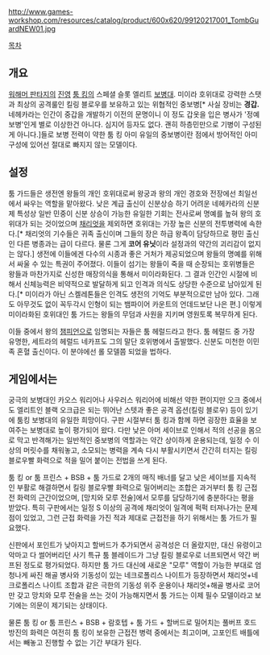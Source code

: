 http://www.games-workshop.com/resources/catalog/product/600x620/99120217001_TombGuardNEW01.jpg

[[목차]]
== 개요 ==
[[워해머 판타지]]의 [[진영]] [[툼 킹]]의 스페셜 슬롯 엘리트 [[보병]]대. 미이라 호위대로 강력한 스탯과 최상의 공격룰인 킬링 블로우를 보유하고 있는 위협적인 중보병[* 사실 장비는 '''경갑.''' 네헤카라는 인간이 중갑을 개발하기 이전의 문명이니 이 정도 갑옷을 입은 병사가 '정예 보병'인게 별로 이상한건 아니다. 심지어 등자도 없다. 괜히 하층민만으로 기병이 구성된게 아니다.]들로 보병 전력이 약한 툼 킹 아미 유일의 중보병이란 점에서 방어적인 아미구성에 있어선 절대로 빠지지 않는 모델이다.

== 설정 ==
툼 가드들은 생전엔 왕들의 개인 호위대로써 왕궁과 왕의 개인 경호와 전장에선 최일선에서 싸우는 역할을 맡아왔다. 낮은 계급 출신이 신분상승 하기 어려운 네헤카라의 신분제 특성상 일반 민중이 신분 상승이 가능한 유일한 기회는 전사로써 명예를 높혀 왕의 호위대가 되는 것이었으며 [[채리엇]]을 제외하면 호위대는 가장 높은 신분의 전투병력에 속한다.[* 채리엇의 기수들은 귀족 출신이며 그들의 장은 하급 왕족이 담당하므로 평민 출신인 다른 병종과는 급이 다르다. 물론 그게 '''코어 유닛'''이라 설정과의 약간의 괴리감이 없지는 않다.] 생전에 이들에겐 다수의 시종과 좋은 거처가 제공되었으며 왕들의 명예를 위해서 싸울 수 있는 특권이 주어졌다. 이들이 섬기는 왕들이 죽을 때 순장되는 호위병들은 왕들과 마찬가지로 신성한 매장의식을 통해서 미이라화된다. 그 결과 인간인 시절에 비해서 신체능력은 비약적으로 발달하게 되고 인격과 의식도 상당한 수준으로 남아있게 된다.[* 미이라가 아닌 스켈레톤들은 인격도 생전의 기억도 부분적으로만 남아 있다. 그래도 아무것도 없이 꼭두각시 인형이 되는 뱀파이어 카운트의 언데드보단 나은 편.] 이렇게 미이라화된 호위대인 툼 가드는 왕들의 무덤과 사원을 지키며 영원토록 복무하게 된다. 

이들 중에서 왕의 [[챔피언]]으로 임명되는 자들은 툼 헤럴드라고 한다. 툼 헤럴드 중 가장 유명한, 세트라의 헤럴드 네카프도 그의 말단 호위병에서 출발했다. 신분도 미천한 이민족 혼혈 출신이다. 이 분야에선 롤 모델쯤 되었을 법하다.

== 게임에서는 ==
궁극의 보병대인 카오스 워리어나 사우러스 워리어에 비해선 약한 편이지만 오크 중에서도 엘리트인 블랙 오크급은 되는 뛰어난 스텟과 좋은 공격 옵션(킬링 블로우) 등이 있기에 툼킹 보병대의 유일한 희망이다. 구판 시절부터 툼 킹과 함께 하면 굉장한 효율을 보여주는 보병대로 높이 평가되어 왔다. 다만 낮은 아머 세이브로 인해서 적의 선공을 몸으로 막고 반격해가는 일반적인 중보병의 역할과는 약간 상이하게 운용되는데, 일정 수 이상의 머릿수를 채워놓고, 소모되는 병력을 계속 다시 부활시키면서 간간히 터지는 킬링 블로우빨 화력으로 적을 밀어 붙이는 전법을 쓰게 된다.   

툼 킹 or 툼 프린스 + BSB + 툼 가드로 2개의 매직 배너를 달고 낮은 세이브를 지속적인 부활로 해결하면서 킬링 블로우빨 화력으로 밀어버리는 조합은 과거부터 툼 킹 근접전 화력의 근간이었으며, [망치와 모루 전술]에서 모루를 담당하기에 충분하다는 평을 받았다. 특히 구판에서는 일정 S 이상의 공격에 채리엇이 일격에 퍽퍽 터져나가는 문제점이 있었고, 그런 근접 화력을 가진 적과 제대로 근접전을 하기 위해서는 툼 가드가 필요했다. 

신판에서 포인트가 낮아지고 할버드가 추가되면서 공격성은 더 올랐지만, 대신 유령이고 악마고 다 썰어버리던 사기 특규 툼 블레이드가 그냥 킬링 블로우로 너프되면서 약간 버프된 정도로 평가되었다. 하지만 툼 가드 대신에 새로운 "모루" 역할이 가능한 부대로 엄청나게 싸진 해골 병사와 기동성이 있는 네크로폴리스 나이트가 등장하면서 채리엇+네크로폴리스 나이트 조합과 같은 극한의 기동성 위주 운용이나 채리엇+해골 병사로 코어만 갖고 망치와 모루 전술을 쓰는 것이 가능해지면서 툼 가드는 이제 필수 모델이라고 보기에는 의문이 제기되는 상태이다. 

물론 툼 킹 or 툼 프린스 + BSB + 람호텝 + 툼 가드 + 할버드로 밀어치는 풀버프 호드 방진의 화력은 여전히 툼 킹이 보유한 근접전 병력 중에서는 최고이며, 고포인트 배틀에서는 빼놓고 진행할 수 없는 기간 부대가 된다. 
 
